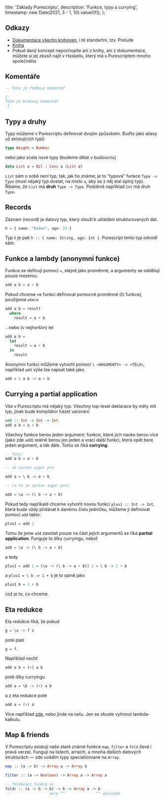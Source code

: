   title: 'Základy Purescriptu',
  description: 'Funkce, typy a currying',
  timestamp: new Date(2021, 3 - 1, 10).valueOf(),
};

## Odkazy

- [Dokumentace všechn knihoven](https://pursuit.purescript.org), i té standartní, tzv. Prelude
- [Kniha](https://book.purescript.org/index.html)
- Pokud daný koncept nepochopíte ani z knihy, ani z dokumentace, můžete si jej zkusit najít v Haskellu, který má s Purescriptem mnoho společného

## Komentáře

```haskell
-- Toto je řádkový komentář

{-
Toto je blokový komentář
-}
```

## Typy a druhy

Typy můžeme v Purescriptu definovat dvojím způsobem. Buďto jako aliasy už existujících typů

```haskell
type Weight = Number
```

nebo jako zcela nové typy (budeme dělat v budoucnu)

```haskell
data List a = Nil | Cons a (List a)
```

`List` sám o sobě není typ, tak, jak ho známe; je to "typová" funkce `Type -> Type` (musí nějaký typ dostat, na místo `a`, aby se z něj stal úplný typ). Říkáme, že `List` má **druh** `Type -> Type`. Podobně například `Int` má druh `Type`.

## Records

Záznam (record) je datový typ, který slouží k ukládání strukturovaných dat.

```haskell
h = { name: "Evžen", age: 21 }
```

Typ `h` je pak `h :: { name: String, age: Int }`. Purescript tento typ odvodí sám.

## Funkce a lambdy (anonymní funkce)

Funkce se definují pomocí `=`, stejně jako proměnné, a argumenty se oddělují pouze mezerou.

```haskell
add a b = a + b
```

Pokud chceme ve funkci definovat pomocné proměnné (či funkce), použijeme `where`

```haskell
add a b = result
  where
    result = a + b
```

...nebo (v nejhorším) let

```haskell
add a b =
  let
    result = a + b
  in
    result
```

Anonymní funkci můžeme vytvořit pomocí `\ <ARGUMENTY> -> <TĚLO>`, například `add` výše lze napsat také jako

```haskell
add = \ a b -> a + b
```

## Currying a partial application

Vše v Purescriptu má nějaký typ. Všechny top-level deklarace by měly mít typ, jinak bude kompilátor házet varování.

```haskell
add :: Int -> Int -> Int
add a b = a + b
```

Všechny funkce berou jeden argument; funkce, které jich naoko berou více (jako zde `add`) reálně berou jen jeden a vrací další funkci, která opět bere jeden argument, a tak dále. Tomu se říká **currying**.

```haskell
-- Toto:
add a b = a + b

-- Je syntax sugar pro

add a = \ b -> a + b

-- (a to je syntax sugar pro)

add = \a -> (\ b -> a + b)
```

Pokud tedy napříkald chceme vytvořit novou funkci `plus1 :: Int -> Int`, která bude vždy přidávat k danému číslu jedničku, můžeme jí definovat pomocí `add` takto:

```haskell
plus1 = add 1
```

Tomu že jsme `add` zavolali pouze na část jejích argumentů se říká **partial application**. Funguje to díky curryingu, neboť

```haskell
add = \a -> (\ b -> a + b)
```

a tedy

```haskell
plus1 = add 1 = (\a -> (\ b -> a + b)) 1 = \ b -> 1 + b
```

a `plus1 = \ b -> 1 + b` je to samé jako

```haskell
plus1 b = 1 + b
```

což je to, co chceme.

## Eta redukce

Eta redukce říká, že pokud

```haskell
g = \x -> f x
```

poté platí

```
g = f.
```

Například nechť

```haskell
add a b = (+) a b
```

poté díky curryingu

```haskell
add a = \b -> (+) a b
```

a z eta redukce poté

```haskell
add a = (+) a
```

Více například [zde](https://sookocheff.com/post/fp/eta-conversion/), nebo jinde na netu. Jen se zkuste vyhnout lambda-kalkulu.

## Map & friends

V Purescriptu existují naše staré známé funkce `map`, `filter` a `fold` (levá i pravá verze). Fungují na listech, arraích, a mnoha dalších datových strukturách — zde uvádím typy specializované na `Array`.

```haskell
map :: (a -> b) -> Array a -> Array b

filter :: (a -> Boolean) -> Array a -> Array a

-- foldovací funkce vv
foldr :: (a -> b -> b) -> b -> Array a -> b
--                  zero ^^              ^^ výsledek
```
